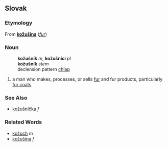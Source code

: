 ==Slovak==
===Etymology===
From '''[[kožušina#Slovak|kožušina]]''' (''[[fur]]'')
===Noun===
:'''kožušník''' ''m'', '''kožušníci''' ''pl''
:'''kožušník''' ''stem''
:declension pattern [[Slovak declension pattern chlap|chlap]]
# a man who makes, processes, or sells [[fur]] and fur products, particularly [[fur coat|fur coats]]
===See Also===
* [[kožušníčka]] ''f''
===Related Words===
* [[kožuch#Slovak|kožuch]] ''m''
* [[kožušina#Slovak|kožušina]] ''f''